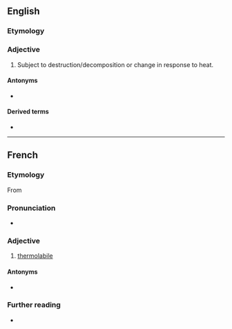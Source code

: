 ==English==

===Etymology===
{{prefix|en|thermo|labile}}

===Adjective===
{{en-adj}}
{{wikipedia}}

# {{lb|en|biochemistry}} Subject to destruction/decomposition or change in response to heat.

====Antonyms====
* {{l|en|thermostable}}

====Derived terms====
* {{l|en|thermolability}}

----

==French==

===Etymology===
From {{prefix|fr|thermo|labile}}

===Pronunciation===
* {{IPA|fr|/tɛʁ.mɔ.la.bil/}}

===Adjective===
{{fr-adj}}

# [[#English|thermolabile]]

====Antonyms====
* {{l|fr|thermostable}}

===Further reading===
* {{R:TLFi}}